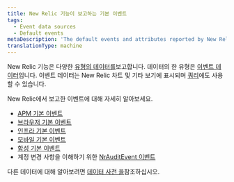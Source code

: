 ```yaml
---
title: New Relic 기능이 보고하는 기본 이벤트
tags:
  - Event data sources
  - Default events
metaDescription: 'The default events and attributes reported by New Relic capabilities (APM, browser, mobile, and more).'
translationType: machine
---
```


New Relic 기능은 다양한 [유형의 데이터를](/docs/using-new-relic/data/understand-data/new-relic-data-types)보고합니다. 데이터의 한 유형은 [이벤트 데이터](/docs/using-new-relic/data/understand-data/new-relic-data-types#event-data)입니다. 이벤트 데이터는 New Relic 차트 및 기타 보기에 표시되며 [쿼리](/docs/using-new-relic/data/understand-data/query-new-relic-data)에도 사용할 수 있습니다.

New Relic에서 보고한 이벤트에 대해 자세히 알아보세요.

* [APM 기본 이벤트](/docs/insights/insights-data-sources/default-data/apm-default-events-insights)
* [브라우저 기본 이벤트](/docs/insights/insights-data-sources/default-data/browser-default-events-insights)
* [인프라 기본 이벤트](/docs/infrastructure/manage-your-data/data-instrumentation/default-infrastructure-events)
* [모바일 기본 이벤트](/docs/insights/insights-data-sources/default-data/mobile-default-events-insights)
* [합성 기본 이벤트](/docs/insights/insights-data-sources/default-data/synthetics-default-events-insights)
* 계정 변경 사항을 이해하기 위한 [NrAuditEvent 이벤트](/docs/insights/event-data-sources/default-events/query-account-audit-logs-nrauditevent/)

다른 데이터에 대해 알아보려면 [데이터 사전 을](/attribute-dictionary)참조하십시오.